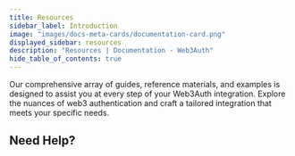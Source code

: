 ```yaml
---
title: Resources
sidebar_label: Introduction
image: "images/docs-meta-cards/documentation-card.png"
displayed_sidebar: resources
description: "Resources | Documentation - Web3Auth"
hide_table_of_contents: true
---
```



Our comprehensive array of guides, reference materials, and examples is designed to assist you at every step of your Web3Auth integration. Explore the
nuances of web3 authentication and craft a tailored integration that meets your specific needs.

<ResourcesCards />

## Need Help?

<HelpCards />
